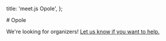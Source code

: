   title: 'meet.js Opole',
};

<div className="prose dark:prose-invert max-w-none space-y-8 my-8">
  # Opole

We're looking for organizers! [Let us know if you want to help.](mailto:contact@meetjs.pl)

</div>
